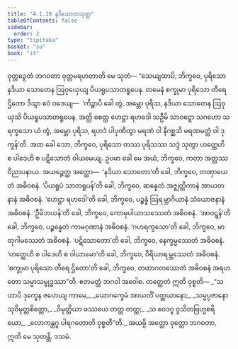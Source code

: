 ```yaml
---
title: "4.1.10 နဒီသောတသုတ္တ"
tableOfContents: false
sidebar:
  order: 2
type: "tipitaka"
basket: "su"
book: "it"
---
```



<DynamicBreadcrumb />

<Division number="109" book="it">

<Paragraph number="792" book="it">
ဝုတ္တဉှေတံ ဘဂဝတာ ဝုတ္တမရဟတာတိ မေ သုတံ—
</Paragraph>

<Paragraph number="793" book="it">
“သေယျထာပိ, ဘိက္ခဝေ, ပုရိသော နဒိယာ သောတေန ဩဝုယှေယျ ပိယရူပသာတရူပေန. တမေနံ စက္ခုမာ ပုရိသော တီရေ ဌိတော ဒိသွာ ဧဝံ ဝဒေယျ—  ‘ကိဉ္စာပိ ခေါ တွံ, အမ္ဘော ပုရိသ, နဒိယာ သောတေန ဩဝုယှသိ ပိယရူပသာတရူပေန, အတ္ထိ စေတ္ထ ဟေဋ္ဌာ ရဟဒေါ သဦမိ သာဝဋ္ဋော သဂဟော သရက္ခသော ယံ တွံ, အမ္ဘော ပုရိသ, ရဟဒံ ပါပုဏိတွာ မရဏံ ဝါ နိဂစ္ဆသိ မရဏမတ္တံ ဝါ ဒုက္ခန်’တိ. အထ ခေါ သော, ဘိက္ခဝေ, ပုရိသော တဿ ပုရိသဿ သဒ္ဒံ သုတွာ ဟတ္ထေဟိ စ ပါဒေဟိ စ ပဋိသောတံ ဝါယမေယျ.
</Paragraph>

<Paragraph number="794" book="it">
ဥပမာ ခေါ မေ အယံ, ဘိက္ခဝေ, ကတာ အတ္ထဿ ဝိညာပနာယ. အယဉ္စေတ္ထ အတ္ထော—  ‘နဒိယာ သောတော’တိ ခေါ, ဘိက္ခဝေ, တဏှာယေတံ အဓိဝစနံ.
</Paragraph>

<Paragraph number="795" book="it">
‘ပိယရူပံ သာတရူပန်’တိ ခေါ, ဘိက္ခဝေ, ဆန္နေတံ အဇ္ဈတ္တိကာနံ အာယတနာနံ အဓိဝစနံ.
</Paragraph>

<Paragraph number="796" book="it">
‘ဟေဋ္ဌာ ရဟဒေါ’တိ ခေါ, ဘိက္ခဝေ, ပဉ္စန္နံ ဩရမ္ဘာဂိယာနံ သံယောဇနာနံ အဓိဝစနံ.
</Paragraph>

<Paragraph number="797" book="it">
‘ဦမိဘယန်’တိ ခေါ, ဘိက္ခဝေ, ကောဓုပါယာသဿေတံ အဓိဝစနံ.
</Paragraph>

<Paragraph number="798" book="it">
‘အာဝဋ္ဋန်’တိ ခေါ, ဘိက္ခဝေ, ပဉ္စန္နေတံ ကာမဂုဏာနံ အဓိဝစနံ.
</Paragraph>

<Paragraph number="799" book="it">
‘ဂဟရက္ခသော’တိ ခေါ, ဘိက္ခဝေ, မာတုဂါမဿေတံ အဓိဝစနံ.
</Paragraph>

<Paragraph number="800" book="it">
‘ပဋိသောတော’တိ ခေါ, ဘိက္ခဝေ, နေက္ခမ္မဿေတံ အဓိဝစနံ.
</Paragraph>

<Paragraph number="801" book="it">
‘ဟတ္ထေဟိ စ ပါဒေဟိ စ ဝါယာမော’တိ ခေါ, ဘိက္ခဝေ, ဝီရိယာရမ္ဘဿေတံ အဓိဝစနံ.
</Paragraph>

<Paragraph number="802" book="it">
‘စက္ခုမာ ပုရိသော တီရေ ဌိတော’တိ ခေါ, ဘိက္ခဝေ, တထာဂတဿေတံ အဓိဝစနံ အရဟတော သမ္မာသမ္ဗုဒ္ဓဿာ”တိ. ဧတမတ္ထံ ဘဂဝါ အဝေါစ. တတ္ထေတံ ဣတိ ဝုစ္စတိ—
</Paragraph>

<Paragraph number="803" type="verses" book="it">
_“သဟာပိ ဒုက္ခေန ဇဟေယျ ကာမေ,_  
_ယောဂက္ခေမံ အာယတိံ ပတ္ထယာနော;_  
_သမ္မပ္ပဇာနော သုဝိမုတ္တစိတ္တော,_  
_ဝိမုတ္တိယာ ဖဿယေ တတ္ထ တတ္ထ;_  
_သ ဝေဒဂူ ဝူသိတဗြဟ္မစရိယော,_  
_လောကန္တဂူ ပါရဂတောတိ ဝုစ္စတီ”တိ._  

</Paragraph>

<Paragraph number="804" book="it">
အယမ္ပိ အတ္ထော ဝုတ္တော ဘဂဝတာ, ဣတိ မေ သုတန္တိ.

</Paragraph>
</Division>

<Paragraph number="805" type="center" book="it">
ဒသမံ.
</Paragraph>
